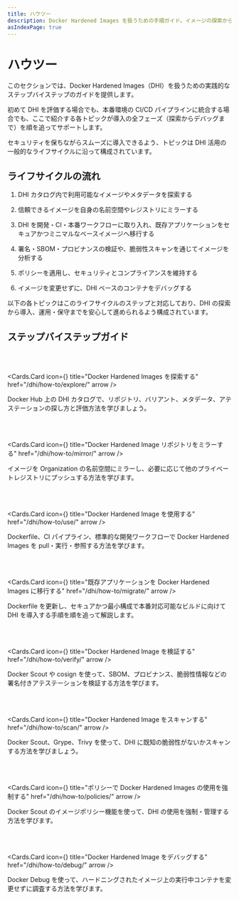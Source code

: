 ```yaml
---
title: ハウツー
description: Docker Hardened Images を扱うための手順ガイド。イメージの探索からデバッグまでをカバーします。
asIndexPage: true
---
```



# ハウツー

このセクションでは、Docker Hardened Images（DHI）を扱うための実践的なステップバイステップのガイドを提供します。

初めて DHI を評価する場合でも、本番環境の CI/CD パイプラインに統合する場合でも、ここで紹介する各トピックが導入の全フェーズ（探索からデバッグまで）を順を追ってサポートします。

セキュリティを保ちながらスムーズに導入できるよう、トピックは DHI 活用の一般的なライフサイクルに沿って構成されています。

## ライフサイクルの流れ

1. DHI カタログ内で利用可能なイメージやメタデータを探索する

2. 信頼できるイメージを自身の名前空間やレジストリにミラーする

3. DHI を開発・CI・本番ワークフローに取り入れ、既存アプリケーションをセキュアかつミニマルなベースイメージへ移行する

4. 署名・SBOM・プロビナンスの検証や、脆弱性スキャンを通じてイメージを分析する

5. ポリシーを適用し、セキュリティとコンプライアンスを維持する

6. イメージを変更せずに、DHI ベースのコンテナをデバッグする

以下の各トピックはこのライフサイクルのステップと対応しており、DHI の探索から導入、運用・保守までを安心して進められるよう構成されています。

## ステップバイステップガイド

<br />
<br />

<Cards.Card
  icon={<MdTravelExplore />}
  title="Docker Hardened Images を探索する"
  href="/dhi/how-to/explore/"
  arrow
/>

Docker Hub 上の DHI カタログで、リポジトリ、バリアント、メタデータ、アテステーションの探し方と評価方法を学びましょう。

<br />
<br />

<Cards.Card
  icon={<MdCompareArrows />}
  title="Docker Hardened Image リポジトリをミラーする"
  href="/dhi/how-to/mirror/"
  arrow
/>

イメージを Organization の名前空間にミラーし、必要に応じて他のプライベートレジストリにプッシュする方法を学びます。

<br />
<br />

<Cards.Card
  icon={<FaPlay />}
  title="Docker Hardened Image を使用する"
  href="/dhi/how-to/use/"
  arrow
/>

Dockerfile、CI パイプライン、標準的な開発ワークフローで Docker Hardened Images を pull・実行・参照する方法を学びます。

<br />
<br />

<Cards.Card
  icon={<MdDirectionsRun />}
  title="既存アプリケーションを Docker Hardened Images に移行する"
  href="/dhi/how-to/migrate/"
  arrow
/>

Dockerfile を更新し、セキュアかつ最小構成で本番対応可能なビルドに向けて DHI を導入する手順を順を追って解説します。

<br />
<br />

<Cards.Card
  icon={<FaCheckCircle />}
  title="Docker Hardened Image を検証する"
  href="/dhi/how-to/verify/"
  arrow
/>

Docker Scout や cosign を使って、SBOM、プロビナンス、脆弱性情報などの署名付きアテステーションを検証する方法を学びます。

<br />
<br />

<Cards.Card
  icon={<MdBugReport />}
  title="Docker Hardened Image をスキャンする"
  href="/dhi/how-to/scan/"
  arrow
/>

Docker Scout、Grype、Trivy を使って、DHI に既知の脆弱性がないかスキャンする方法を学びましょう。

<br />
<br />

<Cards.Card
  icon={<TbShieldSearch />}
  title="ポリシーで Docker Hardened Images の使用を強制する"
  href="/dhi/how-to/policies/"
  arrow
/>

Docker Scout のイメージポリシー機能を使って、DHI の使用を強制・管理する方法を学びます。

<br />
<br />

<Cards.Card
  icon={<MdOutlineTerminal />}
  title="Docker Hardened Image をデバッグする"
  href="/dhi/how-to/debug/"
  arrow
/>

Docker Debug を使って、ハードニングされたイメージ上の実行中コンテナを変更せずに調査する方法を学びます。
